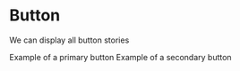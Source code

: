 

<Meta of={ButtonStories} />

# Button

We can display all button stories

Example of a primary button
<Canvas of={ButtonStories.Primary} />
Example of a secondary button
<Canvas of={ButtonStories.Secondary} />
<Canvas of={ButtonStories.Disabled} />
<Canvas of={ButtonStories.Small} />
<Canvas of={ButtonStories.Medium} />
<Canvas of={ButtonStories.Large} />
